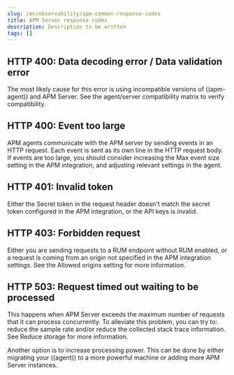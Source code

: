 ```yaml
---
slug: /en/observability/apm-common-response-codes
title: APM Server response codes
description: Description to be written
tags: []
---
```


<div id="apm-common-response-codes"></div>

<div id="apm-bad-request"></div>

## HTTP 400: Data decoding error / Data validation error

The most likely cause for this error is using incompatible versions of ((apm-agent)) and APM Server.
See the <DocLink slug="/en/observability/apm-agent-server-compatibility">agent/server compatibility matrix</DocLink> to verify compatibility.

<div id="apm-event-too-large"></div>

## HTTP 400: Event too large

APM agents communicate with the APM server by sending events in an HTTP request. Each event is sent as its own line in the HTTP request body. If events are too large, you should consider increasing the <DocLink slug="/en/observability/apm-configuration-process" section="max-event-size">Max event size</DocLink>
setting in the APM integration, and adjusting relevant settings in the agent.

<div id="apm-unauthorized"></div>

## HTTP 401: Invalid token

Either the <DocLink slug="/en/observability/apm-secret-token">Secret token</DocLink> in the request header doesn't match the secret token configured in the APM integration,
or the <DocLink slug="/en/observability/apm-api-key">API keys</DocLink> is invalid.

<div id="apm-forbidden"></div>

## HTTP 403: Forbidden request

Either you are sending requests to a <DocLink slug="/en/observability/apm-rum">RUM</DocLink> endpoint without RUM enabled, or a request
is coming from an origin not specified in the APM integration settings.
See the <DocLink slug="/en/observability/apm-configuration-rum" section="allowed-origins">Allowed origins</DocLink> setting for more information.

<div id="apm-request-timed-out"></div>

## HTTP 503: Request timed out waiting to be processed

This happens when APM Server exceeds the maximum number of requests that it can process concurrently.
To alleviate this problem, you can try to: reduce the sample rate and/or reduce the collected stack trace information.
See <DocLink slug="/en/observability/apm-reduce-apm-storage">Reduce storage</DocLink> for more information.

Another option is to increase processing power.
This can be done by either migrating your ((agent)) to a more powerful machine
or adding more APM Server instances.